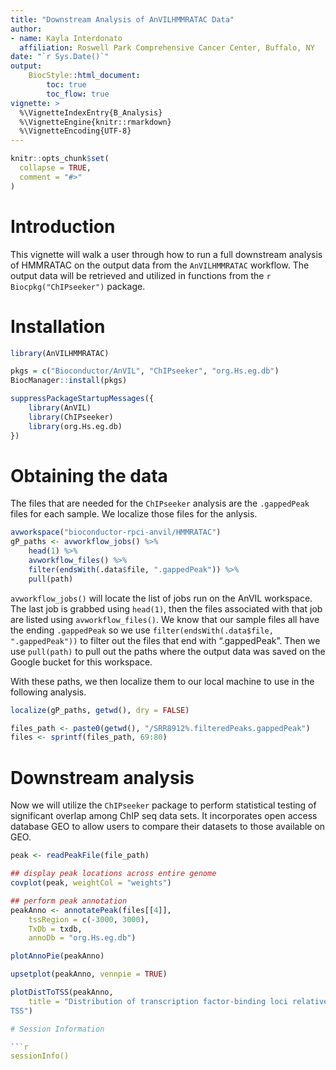 ```yaml
---
title: "Downstream Analysis of AnVILHMMRATAC Data"
author:
- name: Kayla Interdonato
  affiliation: Roswell Park Comprehensive Cancer Center, Buffalo, NY
date: "`r Sys.Date()`"
output:
    BiocStyle::html_document:
        toc: true
        toc_flow: true
vignette: >
  %\VignetteIndexEntry{B_Analysis}
  %\VignetteEngine{knitr::rmarkdown}
  %\VignetteEncoding{UTF-8}
---
```


```r
knitr::opts_chunk$set(
  collapse = TRUE,
  comment = "#>"
)
```

# Introduction

This vignette will walk a user through how to run a full downstream analysis of
HMMRATAC on the output data from the `AnVILHMMRATAC` workflow. The output data
will be retrieved and utilized in functions from the `r Biocpkg("ChIPseeker")`
package.

# Installation

```r
library(AnVILHMMRATAC)
```

```r
pkgs = c("Bioconductor/AnVIL", "ChIPseeker", "org.Hs.eg.db")
BiocManager::install(pkgs)

suppressPackageStartupMessages({
    library(AnVIL)
    library(ChIPseeker)
    library(org.Hs.eg.db)
})
```

# Obtaining the data

The files that are needed for the `ChIPseeker` analysis are the `.gappedPeak`
files for each sample. We localize those files for the anlysis.

```r
avworkspace("bioconductor-rpci-anvil/HMMRATAC")
gP_paths <- avworkflow_jobs() %>%
    head(1) %>%
    avworkflow_files() %>%
    filter(endsWith(.data$file, ".gappedPeak")) %>%
    pull(path)

```

`avworkflow_jobs()` will locate the list of jobs run on the AnVIL workspace.
The last job is grabbed using `head(1)`, then the files associated with that
job are listed using `avworkflow_files()`. We know that our sample files all
have the ending `.gappedPeak` so we use `filter(endsWith(.data$file,
".gappedPeak"))` to filter out the files that end with ".gappedPeak". Then we
use `pull(path)` to pull out the paths where the output data was saved on the
Google bucket for this workspace.

With these paths, we then localize them to our local machine to use in the
following analysis.

```r
localize(gP_paths, getwd(), dry = FALSE)

files_path <- paste0(getwd(), "/SRR8912%.filteredPeaks.gappedPeak")
files <- sprintf(files_path, 69:80)
```

# Downstream analysis

Now we will utilize the `ChIPseeker` package to perform statistical testing of
significant overlap among ChIP seq data sets. It incorporates open access
database GEO to allow users to compare their datasets to those available on
GEO.

```r
peak <- readPeakFile(file_path)

## display peak locations across entire genome
covplot(peak, weightCol = "weights")

## perform peak annotation
peakAnno <- annotatePeak(files[[4]],
    tssRegion = c(-3000, 3000),
    TxDb = txdb,
    annoDb = "org.Hs.eg.db")

plotAnnoPie(peakAnno)

upsetplot(peakAnno, vennpie = TRUE)

plotDistToTSS(peakAnno,
    title = "Distribution of transcription factor-binding loci relative to
TSS")

# Session Information

```r
sessionInfo()
```
